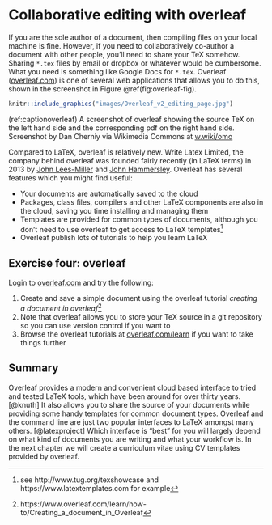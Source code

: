 # Collaborative editing with overleaf {#overleaf}

If you are the sole author of a document, then compiling files on your local machine is fine. However, if you need to collaboratively co-author a document with other people, you'll need to share your TeX somehow. Sharing `*.tex` files by email or dropbox or whatever would be cumbersome. What you need is something like Google Docs for `*.tex`. Overleaf ([overleaf.com](https://www.overleaf.com/)) is one of several web applications that allows you to do this, shown in the screenshot in Figure \@ref(fig:overleaf-fig).

```r
knitr::include_graphics("images/Overleaf_v2_editing_page.jpg")
```

(ref:captionoverleaf) A screenshot of overleaf showing the source TeX on the left hand side and the corresponding pdf on the right hand side. Screenshot by Dan Cherniy via Wikimedia Commons at [w.wiki/omo](https://w.wiki/omo)

Compared to LaTeX, overleaf is relatively new. Write Latex Limited, the company behind overleaf was founded fairly recently (in LaTeX terms) in 2013 by [John Lees-Miller](https://www.linkedin.com/in/jdleesmiller/) and [John Hammersley](https://www.linkedin.com/in/john-hammersley-6419a266/). Overleaf has several features which you might find useful:

* Your documents are automatically saved to the cloud
* Packages, class files, compilers and other LaTeX components are also in the cloud, saving you time installing and managing them
* Templates are provided for common types of documents, although you don't need to use overleaf to get access to LaTeX templates^[see http://www.tug.org/texshowcase and https://www.latextemplates.com for example]
* Overleaf publish lots of tutorials to help you learn LaTeX


## Exercise four: overleaf {#ex4}

Login to [overleaf.com](https://www.overleaf.com/) and try the following:

1. Create and save a simple document using the overleaf tutorial *creating a document in overleaf*^[https://www.overleaf.com/learn/how-to/Creating_a_document_in_Overleaf]  
1. Note that overleaf allows you to store your TeX source in a git repository so you can use version control if you want to
1. Browse the overleaf tutorials at [overleaf.com/learn](https://www.overleaf.com/learn) if you want to take things further

## Summary {#overleafconc}

Overleaf provides a modern and convenient cloud based interface to tried and tested LaTeX tools, which have been around for over thirty years. [@knuth] It also allows you to share the source of your documents while providing some handy templates for common document types. Overleaf and the command line are just two popular interfaces to LaTeX amongst many others. [@latexproject] Which interface is “best” for you will largely depend on what kind of documents you are writing and what your workflow is. In the next chapter we will create a curriculum vitae using CV templates provided by overleaf.
